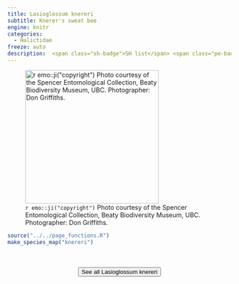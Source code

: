 ```yaml
---
title: Lasioglossum knereri
subtitle: Knerer's sweat bee
engine: knitr
categories:
  - Halictidae
freeze: auto
description:  <span class="sh-badge">SH list</span> <span class="pe-badge">PM Evidence</span> <span class="gali-badge">Galiano</span>
---
```

![`r emo::ji("copyright")` Photo courtesy of the Spencer Entomological Collection, Beaty Biodiversity Museum, UBC. Photographer: Don Griffiths.](https://www.zoology.ubc.ca/entomology/main/Hymenoptera/Halictidae/Lasioglossum%20knereri%20(3lateral)%20.jpg){height=300}





```r
source("../../page_functions.R")
make_species_map("knereri")
```
<br><br>
<center>


<a href="https://www.zoology.ubc.ca/entomology/main/Hymenoptera/Halictidae/Lasioglossum%20knereri.php"><button type="button" class="btn btn-secondary">See all Lasioglossum knereri <i class="fa-solid fa-arrow-up-right-from-square"></i> </button></a>
</center>
